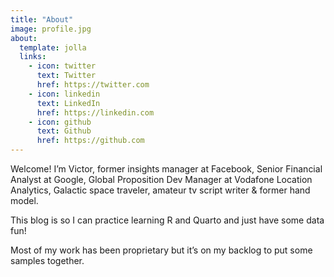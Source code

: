 ```yaml
---
title: "About"
image: profile.jpg
about:
  template: jolla
  links:
    - icon: twitter
      text: Twitter
      href: https://twitter.com
    - icon: linkedin
      text: LinkedIn
      href: https://linkedin.com
    - icon: github
      text: Github
      href: https://github.com
---
```


Welcome! I'm Victor, former insights manager at Facebook, Senior Financial Analyst at Google, Global Proposition Dev Manager at Vodafone Location Analytics, Galactic space traveler, amateur tv script writer & former hand model.

This blog is so I can practice learning R and Quarto and just have some data fun!

Most of my work has been proprietary but it's on my backlog to put some samples together.
